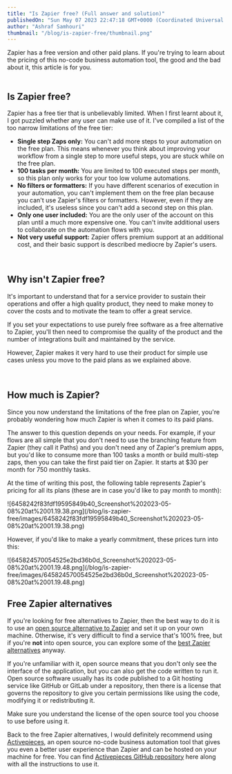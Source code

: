 ```yaml
---
title: "Is Zapier free? (Full answer and solution)"
publishedOn: "Sun May 07 2023 22:47:18 GMT+0000 (Coordinated Universal Time)"
author: "Ashraf Samhouri"
thumbnail: "/blog/is-zapier-free/thumbnail.png"
---
```


Zapier has a free version and other paid plans. If you're trying to learn about the pricing of this no-code business automation tool, the good and the bad about it, this article is for you.  
‍

Is Zapier free?
---------------

Zapier has a free tier that is unbelievably limited. When I first learnt about it, I got puzzled whether any user can make use of it. I've compiled a list of the too narrow limitations of the free tier:

*   **Single step Zaps only:** You can't add more steps to your automation on the free plan. This means whenever you think about improving your workflow from a single step to more useful steps, you are stuck while on the free plan.
*   **100 tasks per month:** You are limited to 100 executed steps per month, so this plan only works for your too low volume automations.
*   **No filters or formatters:** If you have different scenarios of execution in your automation, you can't implement them on the free plan because you can't use Zapier's filters or formatters. However, even if they are included, it's useless since you can't add a second step on this plan.
*   **Only one user included:** You are the only user of the account on this plan until a much more expensive one. You can't invite additional users to collaborate on the automation flows with you.
*   **Not very useful support:** Zapier offers premium support at an additional cost, and their basic support is described mediocre by Zapier's users.

‍

Why isn't Zapier free?
----------------------

It's important to understand that for a service provider to sustain their operations and offer a high quality product, they need to make money to cover the costs and to motivate the team to offer a great service.

If you set your expectations to use purely free software as a free alternative to Zapier, you'll then need to compromise the quality of the product and the number of integrations built and maintained by the service.

However, Zapier makes it very hard to use their product for simple use cases unless you move to the paid plans as we explained above.

‍

How much is Zapier?
-------------------

Since you now understand the limitations of the free plan on Zapier, you're probably wondering how much Zapier is when it comes to its paid plans.

The answer to this question depends on your needs. For example, if your flows are all simple that you don't need to use the branching feature from Zapier (they call it Paths) and you don't need any of Zapier's premium apps, but you'd like to consume more than 100 tasks a month or build multi-step zaps, then you can take the first paid tier on Zapier. It starts at $30 per month for 750 monthly tasks.

At the time of writing this post, the following table represents Zapier's pricing for all its plans (these are in case you'd like to pay month to month):

!\[6458242f83fdf19595849b40\_Screenshot%202023-05-08%20at%2001.19.38.png\](/blog/is-zapier-free/images/6458242f83fdf19595849b40\_Screenshot%202023-05-08%20at%2001.19.38.png)

However, if you'd like to make a yearly commitment, these prices turn into this:

!\[645824570054525e2bd36b0d\_Screenshot%202023-05-08%20at%2001.19.48.png\](/blog/is-zapier-free/images/645824570054525e2bd36b0d\_Screenshot%202023-05-08%20at%2001.19.48.png)

Free Zapier alternatives
------------------------

If you're looking for free alternatives to Zapier, then the best way to do it is to use an [open source alternative to Zapier](https://www.activepieces.com/blog/open-source-alternatives-to-zapier) and set it up on your own machine. Otherwise, it's very difficult to find a service that's 100% free, but if you're **not** into open source, you can explore some of the [best Zapier alternatives](https://www.activepieces.com/blog/best-zapier-alternatives) anyway.

If you're unfamiliar with it, open source means that you don't only see the interface of the application, but you can also get the code written to run it. Open source software usually has its code published to a Git hosting service like GitHub or GitLab under a repository, then there is a license that governs the repository to give you certain permissions like using the code, modifying it or redistributing it.

Make sure you understand the license of the open source tool you choose to use before using it.

Back to the free Zapier alternatives, I would definitely recommend using [Activepieces](https://cloud.activepieces.com/sign-up), an open source no-code business automation tool that gives you even a better user experience than Zapier and can be hosted on your machine for free. You can find [Activepieces GitHub repository](https://github.com/activepieces/activepieces) here along with all the instructions to use it.

